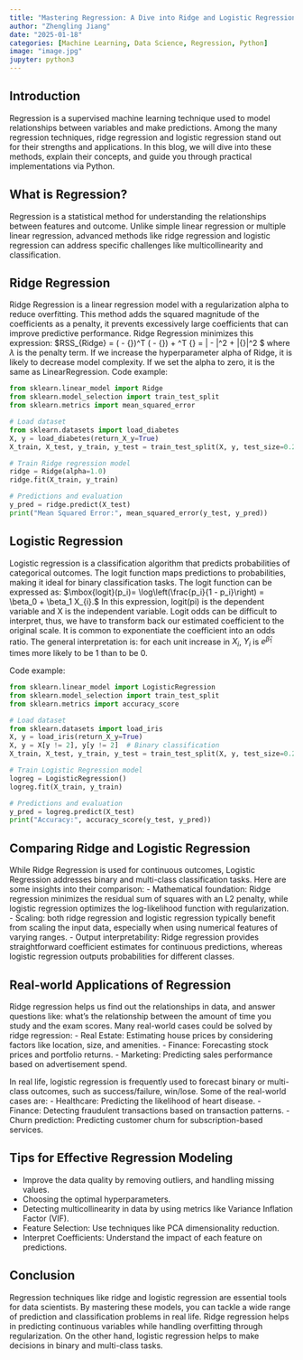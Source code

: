 ```yaml
---
title: "Mastering Regression: A Dive into Ridge and Logistic Regression"
author: "Zhengling Jiang"
date: "2025-01-18"
categories: [Machine Learning, Data Science, Regression, Python]
image: "image.jpg"
jupyter: python3
---
```



## Introduction
Regression is a supervised machine learning technique used to model relationships between variables and make predictions. Among the many regression techniques, ridge regression and logistic regression stand out for their strengths and applications. In this blog, we will dive into these methods, explain their concepts, and guide you through practical implementations via Python. 

## What is Regression?
Regression is a statistical method for understanding the relationships between features and outcome. Unlike simple linear regression or multiple linear regression, advanced methods like ridge regression and logistic regression can address specific challenges like multicollinearity and classification. 

## Ridge Regression
Ridge Regression is a linear regression model with a regularization alpha to reduce overfitting. This method adds the squared magnitude of the coefficients as a penalty, it prevents excessively large coefficients that can improve predictive performance. Ridge Regression minimizes this expression:
$RSS_{Ridge} = (\mathbf{Y} - \mathbf{X} {\beta})^T (\mathbf{Y} - \mathbf{X} {\beta}) + \lambda {\beta}^T {\beta} = \|\mathbf{Y} - \mathbf{X}{\beta}\|^2 + \lambda \|{\beta}\|^2 $
where $\lambda$ is the penalty term. If we increase the hyperparameter alpha of Ridge, it is likely to decrease model complexity. If we set the alpha to zero, it is the same as LinearRegression. 
Code example:
```python
from sklearn.linear_model import Ridge
from sklearn.model_selection import train_test_split
from sklearn.metrics import mean_squared_error

# Load dataset
from sklearn.datasets import load_diabetes
X, y = load_diabetes(return_X_y=True)
X_train, X_test, y_train, y_test = train_test_split(X, y, test_size=0.2, random_state=42)

# Train Ridge regression model
ridge = Ridge(alpha=1.0)
ridge.fit(X_train, y_train)

# Predictions and evaluation
y_pred = ridge.predict(X_test)
print("Mean Squared Error:", mean_squared_error(y_test, y_pred))
```

## Logistic Regression
Logistic regression is a classification algorithm that predicts probabilities of categorical outcomes. The logit function maps predictions to probabilities, making it ideal for binary classification tasks. The logit function can be expressed as:
$\mbox{logit}(p_i)= \log\left(\frac{p_i}{1 - p_i}\right) = \beta_0 + \beta_1 X_{i}.$
In this expression, logit(pi) is the dependent variable and X is the independent variable. Logit odds can be difficult to interpret, thus, we have to transform back our estimated coefficient to the original scale. It is common to exponentiate the coefficient into an odds ratio. The general interpretation is: for each unit increase in $X_i$, $Y_i$ is $e^{\hat{\beta}_1}$ times more likely to be 1 than to be 0. 

Code example:
```python
from sklearn.linear_model import LogisticRegression
from sklearn.model_selection import train_test_split
from sklearn.metrics import accuracy_score

# Load dataset
from sklearn.datasets import load_iris
X, y = load_iris(return_X_y=True)
X, y = X[y != 2], y[y != 2]  # Binary classification
X_train, X_test, y_train, y_test = train_test_split(X, y, test_size=0.2, random_state=42)

# Train Logistic Regression model
logreg = LogisticRegression()
logreg.fit(X_train, y_train)

# Predictions and evaluation
y_pred = logreg.predict(X_test)
print("Accuracy:", accuracy_score(y_test, y_pred))
```

## Comparing Ridge and Logistic Regression
While Ridge Regression is used for continuous outcomes, Logistic Regression addresses binary and multi-class classification tasks. Here are some insights into their comparison:
- Mathematical foundation: Ridge regression minimizes the residual sum of squares with an L2 penalty, while logistic regression optimizes the log-likelihood function with regularization.
- Scaling: both ridge regression and logistic regression typically benefit from scaling the input data, especially when using numerical features of varying ranges.
- Output interpretability: Ridge regression provides straightforward coefficient estimates for continuous predictions, whereas logistic regression outputs probabilities for different classes.

## Real-world Applications of Regression
Ridge regression helps us find out the relationships in data, and answer questions like: what’s the relationship between the amount of time you study and the exam scores. Many real-world cases could be solved by ridge regression:
- Real Estate: Estimating house prices by considering factors like location, size, and amenities.
- Finance: Forecasting stock prices and portfolio returns.
- Marketing: Predicting sales performance based on advertisement spend.

In real life, logistic regression is frequently used to forecast binary or multi-class outcomes, such as success/failure, win/lose. Some of the real-world cases are:
- Healthcare: Predicting the likelihood of heart disease.
- Finance: Detecting fraudulent transactions based on transaction patterns.
- Churn prediction: Predicting customer churn for subscription-based services.

## Tips for Effective Regression Modeling
- Improve the data quality by removing outliers, and handling missing values.
- Choosing the optimal hyperparameters.
- Detecting multicollinearity in data by using metrics like Variance Inflation Factor (VIF).
- Feature Selection: Use techniques like PCA dimensionality reduction.
- Interpret Coefficients: Understand the impact of each feature on predictions.

## Conclusion
Regression techniques like ridge and logistic regression are essential tools for data scientists. By mastering these models, you can tackle a wide range of prediction and classification problems in real life. Ridge regression helps in predicting continuous variables while handling overfitting through regularization. On the other hand, logistic regression helps to make decisions in binary and multi-class tasks. 
